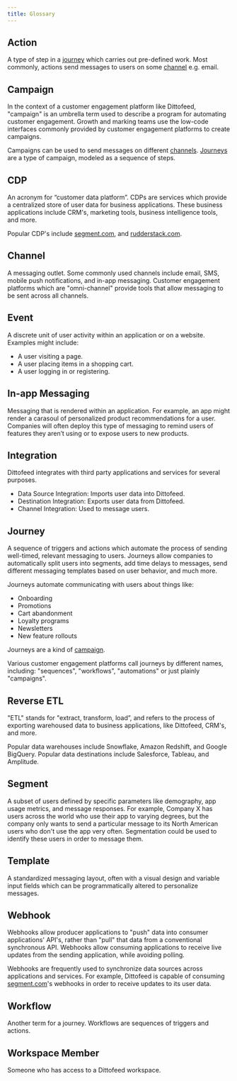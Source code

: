 ```yaml
---
title: Glossary
---
```


## Action

A type of step in a [journey](#journey) which carries out pre-defined work. Most commonly, actions send messages to users on some [channel](#channel) e.g. email.

## Campaign

In the context of a customer engagement platform like Dittofeed, "campaign" is an umbrella term used to describe a program for automating customer engagement. Growth and marking teams use the low-code interfaces commonly provided by customer engagement platforms to create campaigns.

Campaigns can be used to send messages on different [channels](#channel). [Journeys](#journey) are a type of campaign, modeled as a sequence of steps.

## CDP

An acronym for “customer data platform”. CDPs are services which provide a centralized store of user data for business applications. These business applications include CRM's, marketing tools, business intelligence tools, and more.

Popular CDP's include [segment.com](segment.com), and [rudderstack.com](rudderstack.com).

## Channel

A messaging outlet. Some commonly used channels include email, SMS, mobile push notifications, and in-app messaging. Customer engagement platforms which are "omni-channel" provide tools that allow messaging to be sent across all channels.

## Event

A discrete unit of user activity within an application or on a website. Examples might include:

- A user visiting a page.
- A user placing items in a shopping cart.
- A user logging in or registering.

## In-app Messaging

Messaging that is rendered within an application. For example, an app might render a carasoul of personalized product recommendations for a user. Companies will often deploy this type of messaging to remind users of features they aren’t using or to expose users to new products.

## Integration

Dittofeed integrates with third party applications and services for several purposes.

* Data Source Integration: Imports user data into Dittofeed.
* Destination Integration: Exports user data from Dittofeed.
* Channel Integration: Used to message users.

## Journey

A sequence of triggers and actions which automate the process of sending well-timed, relevant messaging to users. Journeys allow companies to automatically split users into segments, add time delays to messages, send different messaging templates based on user behavior, and much more.

Journeys automate communicating with users about things like:

* Onboarding
* Promotions
* Cart abandonment
* Loyalty programs
* Newsletters
* New feature rollouts

Journeys are a kind of [campaign](#campaign).

Various customer engagement platforms call journeys by different names, including: "sequences", "workflows", "automations" or just plainly "campaigns".

## Reverse ETL

"ETL" stands for "extract, transform, load”, and refers to the process of exporting warehoused data to business applications, like Dittofeed, CRM's, and more.

Popular data warehouses include Snowflake, Amazon Redshift, and Google BigQuery. Popular data destinations include Salesforce, Tableau, and Amplitude.

## Segment

A subset of users defined by specific parameters like demography, app usage metrics, and message responses. For example, Company X has users across the world who use their app to varying degrees, but the company only wants to send a particular message to its North American users who don't use the app very often. Segmentation could be used to identify these users in order to message them.

## Template

A standardized messaging layout, often with a visual design and variable input fields which can be programmatically altered to personalize messages.

## Webhook

Webhooks allow producer applications to "push" data into consumer applications' API's, rather than "pull" that data from a conventional synchronous API. Webhooks allow consuming applications to receive live updates from the sending application, while avoiding polling.

Webhooks are frequently used to synchronize data sources across applications and services. For example, Dittofeed is capable of consuming [segment.com](segment.com)'s webhooks in order to receive updates to its user data.

## Workflow

Another term for a journey. Workflows are sequences of triggers and actions.

## Workspace Member

Someone who has access to a Dittofeed workspace.

